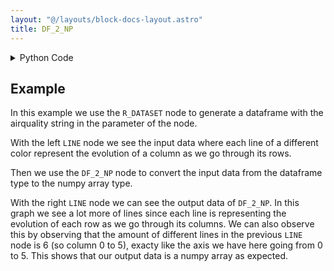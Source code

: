 ```yaml
---
layout: "@/layouts/block-docs-layout.astro"
title: DF_2_NP
---
```



<PythonDocsDisplay docstring={docstring} />

<details>
<summary>Python Code</summary>

```python
import pandas as pd
from flojoy import flojoy, DataFrame, Matrix


@flojoy
def DF_2_NP(default: DataFrame) -> Matrix:
    """The DF_2_NP node takes one dataframe type data and converts it to a matrix type data.

    Inputs
    ------
    default : DataFrame
        The input dataframe to which we apply the conversion to.

    Returns
    -------
    Matrix
        The matrix result from the conversion of the input.
    """

    df = default.m
    df_to_numpy = df.to_numpy(dtype=object)

    return Matrix(m=df_to_numpy)

```

[Find this Flojoy Block on GitHub](https://github.com/flojoy-ai/blocks/blob/main/blocks/TRANSFORMERS/TYPE_CASTING/DF_2_NP/DF_2_NP.py)

</details>

## Example

<GetHelpWidget />

<AppDisplay app={app} blockName="DF_2_NP" client:visible />

In this example we use the `R_DATASET` node to generate a dataframe with the airquality string in the parameter of the node.

With the left `LINE` node we see the input data where each line of a different color represent the evolution of a column as we go through its rows.

Then we use the `DF_2_NP` node to convert the input data from the dataframe type to the numpy array type.

With the right `LINE` node we can see the output data of `DF_2_NP`. In this graph we see a lot more of lines since each line is representing the evolution of each row as we go through its columns. We can also observe this by observing that the amount of different lines in the previous `LINE` node is 6 (so column 0 to 5), exacty like the axis we have here going from 0 to 5. This shows that our output data is a numpy array as expected.

